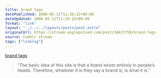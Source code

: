 ```yaml
---
title: brand tags
datePublished: 2008-05-11T11:26:22+00:00
dateUpdated: 2008-05-11T11:26:22+00:00
format: "link"
layout: "../../../layouts/posts/post.astro"
originalUrl: https://stream.anglepoised.com/post/34427759/brand-tags
source: tumblr stream
tags: ["linklog"]
---
```


[brand tags][1]

> &ldquo;The basic idea of this site is that a brand exists entirely in people&rsquo;s heads. Therefore, whatever it is they say a brand is, is what it is.&rdquo;

[1]: http://www.brandtags.net/
